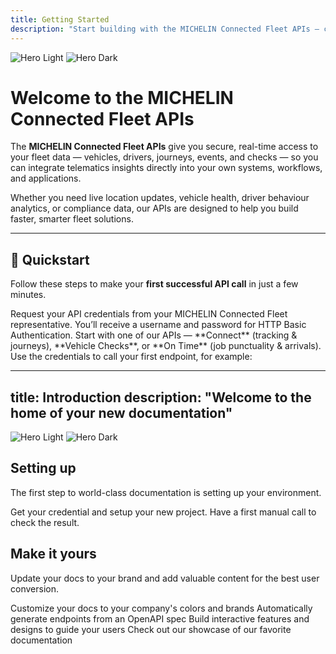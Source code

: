 ```yaml
---
title: Getting Started
description: "Start building with the MICHELIN Connected Fleet APIs — connect vehicles, drivers, and journeys to your own systems in minutes."
---
```


<img className="block dark:hidden" src="/images/banner.png" alt="Hero Light" />
<img className="hidden dark:block" src="/images/hero-dark.png" alt="Hero Dark" />

# Welcome to the MICHELIN Connected Fleet APIs

The **MICHELIN Connected Fleet APIs** give you secure, real-time access to your fleet data — vehicles, drivers, journeys, events, and checks — so you can integrate telematics insights directly into your own systems, workflows, and applications.

Whether you need live location updates, vehicle health, driver behaviour analytics, or compliance data, our APIs are designed to help you build faster, smarter fleet solutions.

---

## 🚀 Quickstart

Follow these steps to make your **first successful API call** in just a few minutes.

<CardGroup cols={3}>
  <Card title="1. Get Access" icon="key" href="/guides/authentication">
    Request your API credentials from your MICHELIN Connected Fleet representative. You’ll receive a username and password for HTTP Basic Authentication.
  </Card>

  <Card title="2. Choose an API" icon="network-wired" href="/overview/apis">
    Start with one of our APIs — **Connect** (tracking & journeys), **Vehicle Checks**, or **On Time** (job punctuality & arrivals).
  </Card>

  <Card title="3. Make Your First Call" icon="terminal" href="/guides/first-call">
    Use the credentials to call your first endpoint, for example:
  </Card>
</CardGroup>

---
title: Introduction
description: "Welcome to the home of your new documentation"
---

<img className="block dark:hidden" src="/images/banner.png" alt="Hero Light" />
<img
  className="hidden dark:block"
  src="/images/hero-dark.png"
  alt="Hero Dark"
/>

## Setting up

The first step to world-class documentation is setting up your environment.

<CardGroup cols={2}>
  <Card
    title="Quickstart"
    icon="pen-to-square"
    href="https://mintlify.com/docs/quickstart"
  >
    Get your credential and setup your new project.
  </Card>
  <Card
    title="First call"
    icon="image"
    href="https://mintlify.com/docs/development"
  >
    Have a first manual call to check the result.
  </Card>
</CardGroup>

## Make it yours

Update your docs to your brand and add valuable content for the best user conversion.

<CardGroup cols={2}>
  <Card
    title="Customize Style"
    icon="palette"
    href="https://mintlify.com/docs/settings/global"
  >
    Customize your docs to your company's colors and brands
  </Card>
  <Card
    title="Reference APIs"
    icon="code"
    href="https://mintlify.com/docs/api-playground/openapi"
  >
    Automatically generate endpoints from an OpenAPI spec
  </Card>
  <Card
    title="Add Components"
    icon="screwdriver-wrench"
    href="https://mintlify.com/docs/content/components/accordions"
  >
    Build interactive features and designs to guide your users
  </Card>
  <Card
    title="Get Inspiration"
    icon="stars"
    href="https://mintlify.com/customers"
  >
    Check out our showcase of our favorite documentation
  </Card>
</CardGroup>
